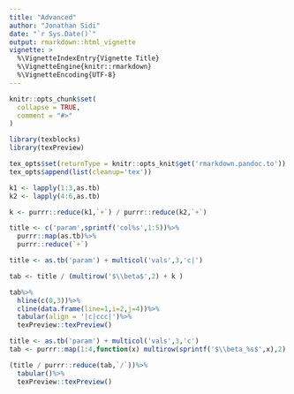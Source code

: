 ```yaml
---
title: "Advanced"
author: "Jonathan Sidi"
date: "`r Sys.Date()`"
output: rmarkdown::html_vignette
vignette: >
  %\VignetteIndexEntry{Vignette Title}
  %\VignetteEngine{knitr::rmarkdown}
  %\VignetteEncoding{UTF-8}
---
```


```r

knitr::opts_chunk$set(
  collapse = TRUE,
  comment = "#>"
)
```


```r
library(texblocks)
library(texPreview)

```
 
```r
tex_opts$set(returnType = knitr::opts_knit$get('rmarkdown.pandoc.to'))
tex_opts$append(list(cleanup='tex'))
```


```r
k1 <- lapply(1:3,as.tb)
k2 <- lapply(4:6,as.tb)

k <- purrr::reduce(k1,`+`) / purrr::reduce(k2,`+`)

title <- c('param',sprintf('col%s',1:5))%>%
  purrr::map(as.tb)%>%
  purrr::reduce(`+`)

```

```r
title <- as.tb('param') + multicol('vals',3,'c|')

tab <- title / (multirow('$\\beta$',2) + k )

tab%>%
  hline(c(0,3))%>%
  cline(data.frame(line=1,i=2,j=4))%>%
  tabular(align = '|c|ccc|')%>%
  texPreview::texPreview()

```
 
```r
title <- as.tb('param') + multicol('vals',3,'c')
tab <- purrr::map(1:4,function(x) multirow(sprintf('$\\beta_%s$',x),2) + k )

(title / purrr::reduce(tab,`/`))%>%
  tabular()%>%
  texPreview::texPreview()

```

